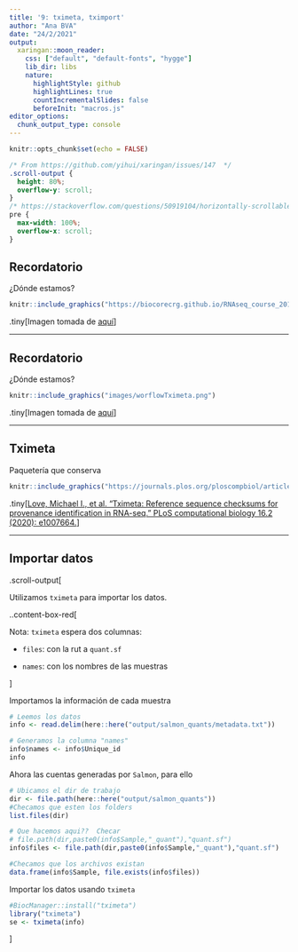 ```yaml
---
title: '9: tximeta, tximport'
author: "Ana BVA"
date: "24/2/2021"
output:
  xaringan::moon_reader:
    css: ["default", "default-fonts", "hygge"]
    lib_dir: libs
    nature:
      highlightStyle: github
      highlightLines: true
      countIncrementalSlides: false
      beforeInit: "macros.js"
editor_options: 
  chunk_output_type: console
---
```


```r
knitr::opts_chunk$set(echo = FALSE)
```


```css
/* From https://github.com/yihui/xaringan/issues/147  */
.scroll-output {
  height: 80%;
  overflow-y: scroll;
}
/* https://stackoverflow.com/questions/50919104/horizontally-scrollable-output-on-xaringan-slides */
pre {
  max-width: 100%;
  overflow-x: scroll;
}

```


## Recordatorio

¿Dónde estamos?

```r
knitr::include_graphics("https://biocorecrg.github.io/RNAseq_course_2019/images/RNAseq_workflow.png")
```

.tiny[Imagen tomada de [aquí](https://biocorecrg.github.io/RNAseq_course_2019/salmon.html)]


---

## Recordatorio

¿Dónde estamos?

```r
knitr::include_graphics("images/worflowTximeta.png")
```
 
.tiny[Imagen tomada de [aquí](https://biocorecrg.github.io/RNAseq_course_2019/salmon.html)]

---

## Tximeta

Paquetería que conserva 

```r
knitr::include_graphics("https://journals.plos.org/ploscompbiol/article/figure/image?size=large&id=10.1371/journal.pcbi.1007664.g001")
```
 

.tiny[[Love, Michael I., et al. "Tximeta: Reference sequence checksums for provenance identification in RNA-seq." PLoS computational biology 16.2 (2020): e1007664.](https://journals.plos.org/ploscompbiol/article?id=10.1371/journal.pcbi.1007664)]


---

## Importar datos

.scroll-output[

Utilizamos `tximeta` para importar los datos. 

..content-box-red[

Nota: `tximeta` espera dos columnas:

  - `files`: con la rut a `quant.sf`
  
  - `names`: con los nombres de las muestras

]

Importamos la información de cada muestra

```r
# Leemos los datos
info <- read.delim(here::here("output/salmon_quants/metadata.txt"))

# Generamos la columna "names"
info$names <- info$Unique_id
info
```


Ahora las cuentas generadas por `Salmon`, para ello 

```r
# Ubicamos el dir de trabajo
dir <- file.path(here::here("output/salmon_quants"))
#Checamos que esten los folders  
list.files(dir) 

# Que hacemos aqui??  Checar
# file.path(dir,paste0(info$Sample,"_quant"),"quant.sf")
info$files <- file.path(dir,paste0(info$Sample,"_quant"),"quant.sf")

#Checamos que los archivos existan
data.frame(info$Sample, file.exists(info$files))
```

Importar los datos usando `tximeta` 


```r
#BiocManager::install("tximeta")
library("tximeta")
se <- tximeta(info)
```



]


